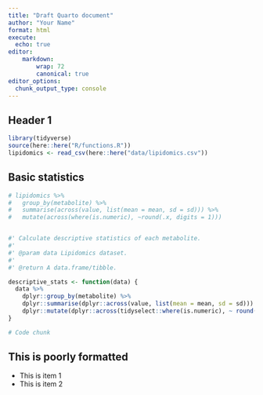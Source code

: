 ```yaml
---
title: "Draft Quarto document"
author: "Your Name"
format: html
execute:
  echo: true
editor: 
    markdown:
        wrap: 72
        canonical: true
editor_options: 
  chunk_output_type: console
---
```


## Header 1

```r
library(tidyverse)
source(here::here("R/functions.R"))
lipidomics <- read_csv(here::here("data/lipidomics.csv"))
```

## Basic statistics

```r
# lipidomics %>%
#   group_by(metabolite) %>%
#   summarise(across(value, list(mean = mean, sd = sd))) %>%
#   mutate(across(where(is.numeric), ~round(.x, digits = 1)))


#' Calculate descriptive statistics of each metabolite.
#'
#' @param data Lipidomics dataset.
#'
#' @return A data.frame/tibble.

descriptive_stats <- function(data) {
  data %>%
    dplyr::group_by(metabolite) %>%
    dplyr::summarise(dplyr::across(value, list(mean = mean, sd = sd))) %>%
    dplyr::mutate(dplyr::across(tidyselect::where(is.numeric), ~ round(.x, digits = 1)))
}
```

```r
# Code chunk
```

## This is poorly formatted

-   This is item 1
-   This is item 2
